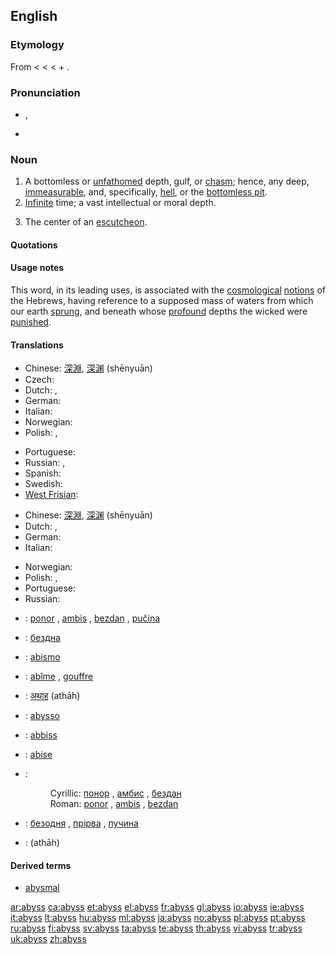 {{wikipedia}}
==English==

===Etymology===
From {{etyl|enm}} {{term|abissus|lang=enm}} < {{etyl|la}} {{term|abyssus||a bottomless gulf|lang=la}} < {{etyl|grc}} {{term|sc=polytonic|ἄβυσσος||tr=abyssos|bottomless|lang=grc}} < {{term|sc=polytonic|ἀ-||tr=a-|not|lang=grc}}+ {{term|sc=polytonic|βυσσός||tr=bysso|depth|lang=grc}}.

===Pronunciation===
* {{enPR|ə-bĭs'}}, {{IPA|/əˈbɪs/}} {{SAMPA|/@"bIs/}}
* {{audio|en-us-abyss.ogg|Audio (US)}}

===Noun===
{{en-noun|es}}

# A bottomless or [[unfathomed]] depth, gulf, or [[chasm]]; hence, any deep, [[immeasurable]], and, specifically, [[hell]], or the [[bottomless pit]].
# [[infinite|Infinite]] time; a vast intellectual or moral depth.
# {{heraldry}} The center of an [[escutcheon]].

====Quotations====
{{seeCites}}

====Usage notes====
This word, in its leading uses, is associated with the [[cosmological]] [[notions]] of the Hebrews, having reference to a supposed {{term|illimitable}} mass of waters from which our earth [[sprung]], and beneath whose [[profound]] depths the wicked were [[punished]].

====Translations====
{{trans-top|a bottomless or unfathomed depth}}
* Chinese: [[深淵]], [[深渊]] (shēnyuān)
* Czech: {{t-|cs|propast|f}}
* Dutch: {{t+|nl|afgrond|m}}, {{t+|nl|ravijn|n}}
* German: {{t+|de|Abgrund|m}}
* Italian: {{t+|it|abisso|m}}
* Norwegian: {{t+|no|avgrunn|m}}
* Polish: {{t+|pl|otchłań|f}}, {{t|pl|przepaść|f}}
{{trans-mid}}
* Portuguese: {{t+|pt|abismo|m}}
* Russian: {{t+|ru|бездна|f|tr=bézdna|sc=Cyrl}}, {{t+|ru|пучина|f|tr=pučína|sc=Cyrl}} {{qualifier|sea}}
* Spanish: {{t+|es|abismo|m}}
* Swedish: {{t|sv|avgrund}}
* [[West Frisian]]: {{t+|fy|ôfgrûn|c|xs=West Frisian}}
{{trans-bottom}}

{{trans-top|infinite time; a vast intellectual or moral depth}}
* Chinese: [[深淵]], [[深渊]] (shēnyuān)
* Dutch: {{t+|nl|afgrond|m}}, {{t+|nl|kloof|m|f}}
* German: {{t+|de|Abgrund|m}}
* Italian: {{t+|it|abisso|m}}
{{trans-mid}}
* Norwegian: {{t+|no|avgrunn|m}}
* Polish: {{t+|pl|otchłań|f}}, {{t|pl|przepaść|f}}
* Portuguese: {{t+|pt|abismo|m}}
* Russian: {{t+|ru|бездна|f|tr=bézdna|sc=Cyrl}}
{{trans-bottom}}

{{checktrans-top}}
* {{ttbc|Bosnian}}: [[ponor]] {{m}}, [[ambis]] {{m}}, [[bezdan]] {{m}}, [[pučina]] {{f}}
* {{ttbc|Bulgarian}}: [[бездна]] {{f}}
* {{ttbc|Esperanto}}: [[abismo]]
* {{ttbc|French}}: [[abîme]] {{m}}, [[gouffre]] {{m}}
* {{ttbc|Hindi}}: [[अथाह]] (athāh) {{m}}
* {{ttbc|Interlingua}}: [[abysso]]
{{trans-mid}}
* {{ttbc|Maltese}}: [[abbiss]] {{f}}
* {{ttbc|Novial}}: [[abise]]
* {{ttbc|Serbian}}:
*: Cyrillic: [[понор]] {{m}}, [[амбис]] {{m}}, [[бездан]] {{m}}
*: Roman: [[ponor]] {{m}}, [[ambis]] {{m}}, [[bezdan]] {{m}}
* {{ttbc|Ukrainian}}: [[безодня]] {{f}}, [[прірва]] {{f}}, [[пучина]] {{f}}
* {{ttbc|Urdu}}: {{ur-Arab|[[اتھاہ]]}} (athāh) {{m}}
{{trans-bottom}}

====Derived terms====
* [[abysmal]]

[[ar:abyss]]
[[ca:abyss]]
[[et:abyss]]
[[el:abyss]]
[[fr:abyss]]
[[gl:abyss]]
[[io:abyss]]
[[ie:abyss]]
[[it:abyss]]
[[lt:abyss]]
[[hu:abyss]]
[[ml:abyss]]
[[ja:abyss]]
[[no:abyss]]
[[pl:abyss]]
[[pt:abyss]]
[[ru:abyss]]
[[fi:abyss]]
[[sv:abyss]]
[[ta:abyss]]
[[te:abyss]]
[[th:abyss]]
[[vi:abyss]]
[[tr:abyss]]
[[uk:abyss]]
[[zh:abyss]]